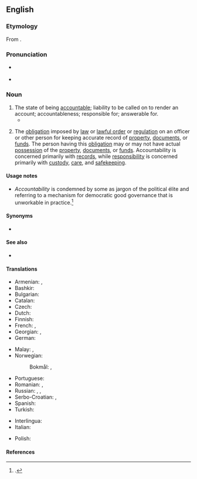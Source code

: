 ==English==
{{wikipedia}}

===Etymology===
From {{suffix|accountable|ity|lang=en}}.

===Pronunciation===
* {{a|US}} {{IPA|/ə.ˌkaʊn.tə.ˈbɪl.ət.i/|lang=en}}
* {{audio|En-ca-accountabilability.ogg|Audio (CA)|lang=en}}

===Noun===
{{en-noun|-|accountabilities}}

# The state of being [[accountable]]; liability to be called on to render an account; accountableness; responsible for; answerable for.
#* {{quote-book|passage=The United States stands at this time at the pinnacle of world power. It is a solemn moment for the American Democracy. For with primacy in power is also joined an awe-inspiring '''accountability''' to the future.|title=[[S:Sinews of Peace|Sinews of Peace]]|author=Winston Churchill|year=1946}}
# {{lb|en|military}} The [[obligation]] imposed by [[law]] or [[lawful order]] or [[regulation]] on an officer or other person for keeping accurate record of [[property]], [[documents]], or [[funds]]. The person having this [[obligation]] may or may not have actual [[possession]] of the [[property]], [[documents]], or [[funds]]. Accountability is concerned primarily with [[records]], while [[responsibility]] is concerned primarily with [[custody]], [[care]], and [[safekeeping]].

====Usage notes====
* {{rfc-sense|lang=en}} ''Accountability'' is condemned by some as jargon of the political élite and referring to a mechanism for democratic good governance that is unworkable in practice.<ref name="SLE-usage">{{R:She Literally Exploded|page=3}}.</ref>

====Synonyms====
* {{l|en|accountableness}}

====See also====
* {{l|en|responsibility}}

====Translations====
{{trans-top|state of being accountable}}
* Armenian: {{t+|hy|հաշվետվություն|sc=Armn}}, {{t|hy|հաշվետվողականություն }}
* Bashkir: {{t|ba|яуаплылыҡ|sc=Cyrl}}
* Bulgarian: {{t+|bg|отговорност}}
* Catalan: {{t+|ca|responsabilitat|f}}
* Czech: {{t+|cs|odpovědnost|f}}
* Dutch: {{t+|nl|verantwoordelijkheid|n}}
* Finnish: {{t+|fi|vastuullisuus}}
* French: {{t|fr|engagement responsable|m}}, {{t+|fr|responsabilité|f}}
* Georgian: {{t|ka|პასუხისმგებლობა|sc=Geor}}, {{t|ka|ანგარიშვალდებულება|sc=Geor}}
* German: {{t+|de|Verantwortlichkeit|f}}
{{trans-mid}}
* Malay: {{t|ms|kebertanggungjawaban}}, {{t|ms|akauntabiliti}}
* Norwegian:
*: Bokmål: {{t|nb|ansvarlighet|m}}, {{t|nb|etterrettelighet|m}}
* Portuguese: {{t+|pt|responsabilidade|f}}
* Romanian: {{t+|ro|responsabilitate|f}}, {{t|ro|responsabilitate angajată|f}}
* Russian: {{t+|ru|отчётность|f}}, {{t+|ru|подотчётность|f}}, {{t+|ru|отве́тственность|f}} {{qualifier|responsibility}}
* Serbo-Croatian: {{t+|sh|odgovornost|f}}, {{t|sh|одговорност|f}}
* Spanish: {{t+|es|responsabilidad|f}}
* Turkish: {{t-needed|tr}}
{{trans-bottom}}

{{trans-top|(military)}}
{{trans-mid}}
{{trans-bottom}}

{{checktrans-top}}
* Interlingua: {{t-check|ia|responsabilitate}}
* Italian: {{t-check|it|responsabilità|f}}
{{trans-mid}}
* Polish: {{t-check|pl|rozliczanie|n}}
{{trans-bottom}}

====References====
<references/>